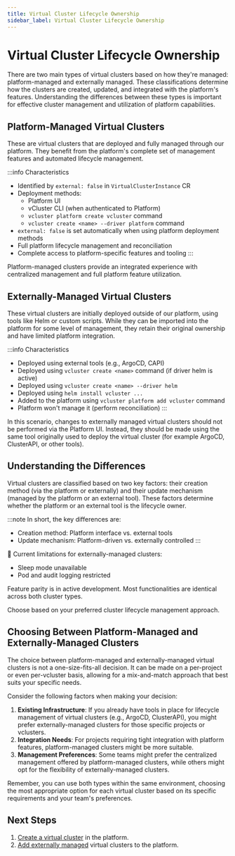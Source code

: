 ```yaml
---
title: Virtual Cluster Lifecycle Ownership
sidebar_label: Virtual Cluster Lifecycle Ownership
---
```


# Virtual Cluster Lifecycle Ownership

There are two main types of virtual clusters based on how they're managed: platform-managed and externally managed. These classifications determine how the clusters are created, updated, and integrated with the platform's features. Understanding the differences between these types is important for effective cluster management and utilization of platform capabilities.

## Platform-Managed Virtual Clusters

These are virtual clusters that are deployed and fully managed through our platform. They benefit from the platform's complete set of management features and automated lifecycle management.

:::info Characteristics
- Identified by `external: false` in `VirtualClusterInstance` CR
- Deployment methods:
    - Platform UI
    - vCluster CLI (when authenticated to Platform)
    - `vcluster platform create vcluster` command
    - `vcluster create <name> --driver platform` command
- `external: false` is set automatically when using platform deployment methods
- Full platform lifecycle management and reconciliation
- Complete access to platform-specific features and tooling
:::

Platform-managed clusters provide an integrated experience with centralized management and full platform feature utilization.

## Externally-Managed Virtual Clusters

These virtual clusters are initially deployed outside of our platform, using tools like Helm or custom scripts. While they can be imported into the platform for some level of management, they retain their original ownership and have limited platform integration.

:::info Characteristics
- Deployed using external tools (e.g., ArgoCD, CAPI)
- Deployed using `vcluster create <name>` command (if driver helm is active)
- Deployed using `vcluster create <name> --driver helm`
- Deployed using `helm install vcluster ...`
- Added to the platform using `vcluster platform add vcluster` command
- Platform won't manage it (perform reconciliation)
:::

In this scenario, changes to externally managed virtual clusters should not be performed via the Platform UI. Instead, they should be made using the same tool originally used to deploy the virtual cluster (for example ArgoCD, ClusterAPI, or other tools).

## Understanding the Differences

Virtual clusters are classified based on two key factors: their creation method (via the platform or externally) and their update mechanism (managed by the platform or an external tool). These factors determine whether the platform or an external tool is the lifecycle owner.

:::note
In short, the key differences are:
- Creation method: Platform interface vs. external tools
- Update mechanism: Platform-driven vs. externally controlled
:::

📝 Current limitations for externally-managed clusters:
- Sleep mode unavailable
- Pod and audit logging restricted

Feature parity is in active development. Most functionalities are identical across both cluster types.

Choose based on your preferred cluster lifecycle management approach.

## Choosing Between Platform-Managed and Externally-Managed Clusters

The choice between platform-managed and externally-managed virtual clusters is not a one-size-fits-all decision. It can be made on a per-project or even per-vcluster basis, allowing for a mix-and-match approach that best suits your specific needs.

Consider the following factors when making your decision:

1. **Existing Infrastructure**: If you already have tools in place for lifecycle management of virtual clusters (e.g., ArgoCD, ClusterAPI), you might prefer externally-managed clusters for those specific projects or vclusters.
2. **Integration Needs**: For projects requiring tight integration with platform features, platform-managed clusters might be more suitable.
3. **Management Preferences**: Some teams might prefer the centralized management offered by platform-managed clusters, while others might opt for the flexibility of externally-managed clusters.

Remember, you can use both types within the same environment, choosing the most appropriate option for each virtual cluster based on its specific requirements and your team's preferences.

## Next Steps

1. [Create a virtual cluster](/platform/use-platform/virtual-clusters/create/create-no-template) in the platform.
2. [Add externally managed](/platform/use-platform/virtual-clusters/add-virtual-clusters) virtual clusters to the platform.

